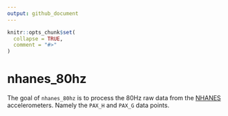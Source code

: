 ```yaml
---
output: github_document
---
```


<!-- README.md is generated from README.Rmd. Please edit that file -->

```r
knitr::opts_chunk$set(
  collapse = TRUE,
  comment = "#>"
)
```

# nhanes_80hz

<!-- badges: start -->
<!-- badges: end -->

The goal of `nhanes_80hz` is to process the 80Hz raw data from the [NHANES](https://wwwn.cdc.gov/nchs/nhanes/Search/DataPage.aspx?Component=Examination) accelerometers.  Namely the `PAX_H` and `PAX_G` data points.
